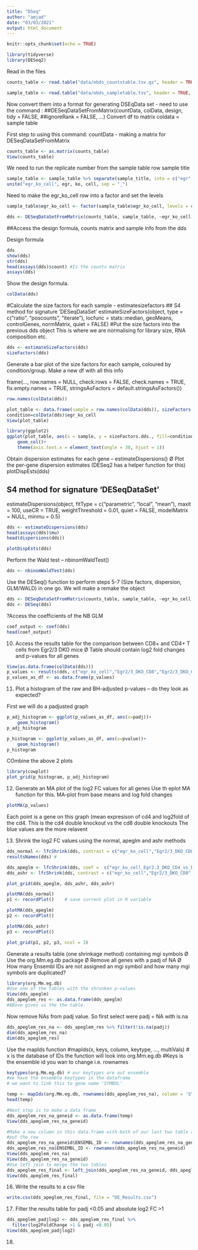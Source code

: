 ```yaml
---
title: "DSeq"
author: "amjad"
date: "03/03/2021"
output: html_document
---
```


```r
knitr::opts_chunk$set(echo = TRUE)
```

```r
library(tidyverse)
library(DESeq2)
```
Read in the files

```r
counts_table <- read.table("data/obds_countstable.tsv.gz", header = TRUE, row.names = 1)
```


```r
sample_table <- read.table("data/obds_sampletable.tsv", header = TRUE, row.names = 1, sep = "\t")
```

Now convert them into a format for generating DSEqData set - need to use the command :
##DESeqDataSetFromMatrix(countData, colData, design, tidy = FALSE,
##ignoreRank = FALSE, ...)
Convert df to matrix
coldata = sample table

First step to using this command:
countData - making a matrix for DESeqDataSetFromMatrix
```r
counts_table <- as.matrix(counts_table)
View(counts_table)
```
We need to run the replicate number from the sample table row sample title
```r
sample_table <- sample_table %>% separate(sample_title, into = c("egr", "ko", "cell", "replicate"), sep = "_" )%>%
unite("egr_ko_cell", egr, ko, cell, sep = "_")
```

Need to make the egr_ko_cell row into a factor and set the levels

```r
sample_table$egr_ko_cell <- factor(sample_table$egr_ko_cell, levels = c("Egr2/3_DKO_CD8", "Egr2/3_DKO_CD4", "Egr2_Kin_CD8", "Egr2_Kin_CD4"))
```

```r
dds <- DESeqDataSetFromMatrix(counts_table, sample_table, ~egr_ko_cell)

```
##Access the design formula, counts matrix and sample info from the dds

Design formula
```r
dds
show(dds)
str(dds)
head(assays(dds)$count) #Is the counts matrix
assays(dds)
```
Show the design formula. 
```r
colData(dds)
```
#Calculate the size factors for each sample - estimatesizefactors
## S4 method for signature 'DESeqDataSet'
estimateSizeFactors(object, type = c("ratio",
  "poscounts", "iterate"), locfunc = stats::median, geoMeans,
  controlGenes, normMatrix, quiet = FALSE)
#Put the size factors into the previous dds object
This is where we are normalising for library size, RNA composition etc. 
```r
dds <- estimateSizeFactors(dds)
sizeFactors(dds)
```
Generate a bar plot of the size factors for each sample, coloured by
condition/group.
Make a new df with all this info

frame(..., row.names = NULL, check.rows = FALSE,
           check.names = TRUE, fix.empty.names = TRUE,
           stringsAsFactors = default.stringsAsFactors())
```r
row.names(colData(dds))

plot_table <- data.frame(sample = row.names(colData(dds)), sizeFactors(dds), colData(dds)$egr_ko_cell)
condition=colData(dds)$egr_ko_cell
View(plot_table)
```


```r
library(ggplot2)
ggplot(plot_table, aes(x = sample, y = sizeFactors.dds., fill=condition))+
    geom_col()+
    theme(axis.text.x = element_text(angle = 30, hjust = 1))
```
Obtain dispersion estimates for each gene – estimateDispersions()
Ø Plot the per-gene dispersion estimates (DESeq2 has a helper function for
this) plotDispEsts(dds)

## S4 method for signature 'DESeqDataSet'
estimateDispersions(object,
  fitType = c("parametric", "local", "mean"), maxit = 100,
  useCR = TRUE, weightThreshold = 0.01, quiet = FALSE,
  modelMatrix = NULL, minmu = 0.5)

```r
dds <- estimateDispersions(dds)
head(assays(dds)$mu)
head(dispersions(dds))

plotDispEsts(dds)
```


Perform the Wald test – nbinomWaldTest()
```r
dds <- nbinomWaldTest(dds)
```
Use the DESeq() function to perform steps 5-7 (Size factors, dispersion, GLM/WALD) in one go.
We will make a remake the object
```r
dds <- DESeqDataSetFromMatrix(counts_table, sample_table, ~egr_ko_cell)
dds <- DESeq(dds)

```
?Access the coefficients of the NB GLM
```r
coef_output <- coef(dds)
head(coef_output)
```
10. Access the results table for the comparison between CD8+ and
CD4+ T cells from Egr2/3 DKO mice
Ø Table should contain log2 fold changes and p-values for all genes
```r
View(as.data.frame(colData(dds)))
p_values <- results(dds, c("egr_ko_cell","Egr2/3_DKO_CD8","Egr2/3_DKO_CD4"))
p_values_as_df <- as.data.frame(p_values)
```

11. Plot a histogram of the raw and BH-adjusted p-values – do they look
as expected?

First we will do a padjusted graph
```r
p_adj_histogram <- ggplot(p_values_as_df, aes(x=padj))+
    geom_histogram()
p_adj_histogram
```

```r
p_histogram <- ggplot(p_values_as_df, aes(x=pvalue))+
    geom_histogram()
p_histogram
```
COmbine the above 2 plots
```r
library(cowplot)
plot_grid(p_histogram, p_adj_histogram)
```
12. Generate an MA plot of the log2 FC values for all genes
Use th eplot MA function for this.
MA-plot from base means and log fold changes

```r
plotMA(p_values)
```
Each point is a gene on this graph (mean expresison of cd4 and log2fold of the cd4. 
This is the cd4 double knockout vs the cd8 double knockouts
The blue values are the more relavent


13. Shrink the log2 FC values using the normal, apeglm and ashr
methods
```r
dds_normal <- lfcShrink(dds, contrast = c("egr_ko_cell","Egr2/3_DKO_CD8","Egr2/3_DKO_CD4"), type = "normal")
resultsNames(dds) #

dds_apeglm <- lfcShrink(dds, coef =  c("egr_ko_cell_Egr2.3_DKO_CD4_vs_Egr2.3_DKO_CD8"), type = "apeglm")
dds_ashr <- lfcShrink(dds, contrast = c("egr_ko_cell","Egr2/3_DKO_CD8","Egr2/3_DKO_CD4"), type = "ashr")

plot_grid(dds_apeglm, dds_ashr, dds_ashr)
```

```r
plotMA(dds_normal)
p1 <- recordPlot()    # save current plot in R variable

plotMA(dds_apeglm)
p2 <- recordPlot()

plotMA(dds_ashr)
p3 <- recordPlot()

plot_grid(p1, p2, p3, ncol = 3)
```



Generate a results table (one shrinkage method) containing mgi
symbols
Ø Use the org.Mm.eg.db package
Ø Remove all genes with a padj of NA
Ø How many Ensembl IDs are not assigned an mgi symbol and how many mgi
symbols are duplicated?
```r
library(org.Mm.eg.db)
#Use one of the tables with the shrunken p-values
View(dds_apeglm)
dds_apeglem_res <- as.data.frame(dds_apeglm)
#ABove gives us the the table. 
```

Now remove NAs from padj value. So first select were padj = NA with is.na

```r
dds_apeglem_res_na <- dds_apeglem_res %>% filter(!is.na(padj))
dim(dds_apeglem_res_na)
dim(dds_apeglem_res)
```
Use the mapIds function
#mapIds(x, keys, column, keytype, ..., multiVals)
# x is the database of IDs the function will look into org.Mm.eg.db 
#Keys is the ensemble id you wan to change i.e. rownames
```r
keytypes(org.Mm.eg.db) # our keytypes are out ensemble
#we have the ensemble keytypes in the dataframe
# we want to link this to gene name 'SYMBOL'

temp <- mapIds(org.Mm.eg.db, rownames(dds_apeglem_res_na), column = 'SYMBOL', keytype = 'ENSEMBL')
head(temp)

#Next step is to make a data frame
dds_apeglem_res_na_geneid <- as.data.frame(temp)
View(dds_apeglem_res_na_geneid)

#Make a new column in this data.frame with both of our last two table and then join htem together
#put the row 
dds_apeglem_res_na_geneid$ENSEMBL_ID <- rownames(dds_apeglem_res_na_geneid)
dds_apeglem_res_na$ENSEMBL_ID <- rownames(dds_apeglem_res_na_geneid)
View(dds_apeglem_res_na)
View(dds_apeglem_res_na_geneid)
#Use left join to merge the two tables
dds_apeglem_res_final <- left_join(dds_apeglem_res_na_geneid, dds_apeglem_res_na, by = "ENSEMBL_ID")
View(dds_apeglem_res_final)
```

16. Write the results to a csv file
```r
write.csv(dds_apeglem_res_final, file = "DE_Results.csv")
```

17. Filter the results table for padj <0.05 and absolute log2 FC >1
```r
dds_apeglem_padjlog2 <- dds_apeglem_res_final %>%
  filter(log2FoldChange >1 & padj <0.05)
View(dds_apeglem_padjlog2)
```

18. 



